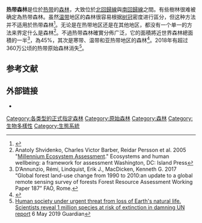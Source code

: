 '''热带森林'''是位於[[热带|热带]]的[[森林|森林]]，大致位於[[北回歸線|北回歸線]]與[[南回歸線|南回歸線]]之間。有些樹林很难被确定為热带森林。虽然[[温带|温带]]地区的森林很容易根据[[林冠|树冠]]密度进行區分，但这种方法并不适用於热带森林<ref name="Putz_etal">{{Cite journal|title=The Importance of Defining 'Forest': Tropical Forest Degradation, Deforestation, Long-term Phase Shifts, and Further Transitions|last=Putz|first=Francis E.|last2=Redford|first2=Kent H.|date=September 14, 2009|journal=Biotropica|publisher=Wiley|issue=1|doi=10.1111/j.1744-7429.2009.00567.x|volume=42|pages=10–20|issn=0006-3606}}</ref>。无论是在热带地区还是在其他地区，都没有一个单一的方法来界定什么是森林<ref name="Shvidenko_etal">Anatoly Shvidenko, Charles Victor Barber, Reidar Persson et al. 2005 "[[Millennium_Ecosystem_Assessment|Millennium Ecosystem Assessment]]." Ecosystems and human wellbeing: a framework for assessment Washington, DC: Island Press</ref>。不過热带森林確實分佈广泛，它的面積將近世界森林總面積的一半<ref> D’Annunzio, Rémi, Lindquist, Erik J., MacDicken, Kenneth G. 2017 “Global forest land-use change from 1990 to 2010:an update to a global remote sensing survey of forests Forest Resource Assessment Working Paper 187” FAO, Rome.</ref>，為45%，其次是寒带、温带和亚热带地区的森林<ref>{{Cite book|last=|first=|title=Global Forest Resources Assessment 2020 – Key findings|publisher=FAO|year=2020|isbn=978-92-5-132581-0|location=|pages=|doi=10.4060/ca8753en}}</ref>。2018年有超过360万公顷的热带原始森林消失<ref>[https://www.theguardian.com/environment/2019/may/06/human-society-under-urgent-threat-loss-earth-natural-life-un-report Human society under urgent threat from loss of Earth's natural life. Scientists reveal 1 million species at risk of extinction in damning UN report] {{Wayback|url=https://www.theguardian.com/environment/2019/may/06/human-society-under-urgent-threat-loss-earth-natural-life-un-report |date=20190614160705 }} 6 May 2019 Guardian</ref>。

== 参考文献 ==
{{Reflist}}

== 外部链接 ==
* {{Commons category inline}}

[[Category:各类型的正式指定森林|Category:各类型的正式指定森林]]
[[Category:原始森林|Category:原始森林]]
[[Category:森林|Category:森林]]
[[Category:生物多樣性|Category:生物多樣性]]
[[Category:生態系統|Category:生態系統]]